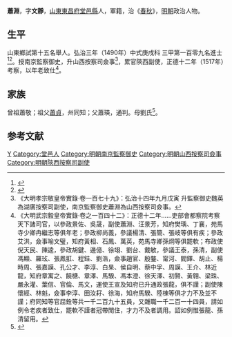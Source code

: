 {{Otheruses|other=名为萧文静的其他人物|萧文静}}
{{明清人物信息框
| 姓名 = 蕭淵
| 原名 =
| 圖片名稱= 
| 圖片大小 =
| 圖片說明 = 
| 最高職務 = 陝西按察司副使
| 國家 = 大明 
| 爵位 =
| 籍貫 = [[山東|山東]][[東昌府|東昌府]][[堂邑縣|堂邑縣]]
| 族裔 = 
| 字號 = 字文靜
| 諡號 =
| 出生日期 = 三月初九日
| 出生地點 =
| 逝世日期 = 卒年不詳 
| 逝世地點 =
| 墓葬 =
| 配偶 = 趙氏
| 親屬 =
| 出身 =
* 弘治三年庚戌科同進士出身
| 經歷 =
| 著作 = 
}}
'''蕭淵'''{{BD|1455年||？年||}}，字'''文靜'''，[[山東|山東]][[東昌府|東昌府]][[堂邑縣|堂邑縣]]人，軍籍，治《[[春秋|春秋]]》，[[明朝|明朝]]政治人物。

== 生平 ==
山東鄉試第十五名舉人。弘治三年（1490年）中式庚戌科<!---會試第一百九十四名--->三甲第一百零九名進士<ref>{{Cite book|title=《[[皇明贡举考|皇明贡举考]]》卷五|last=（明）[[张朝瑞|张朝瑞]]|first=|publisher=《续修四库全书》史部第828册|year=|isbn=|location=|pages=}}</ref><ref>{{Cite book|title=贡举志五种 上|last=鲁小俊，江俊伟著|first=|publisher=武汉：武汉大学出版社|year=2009|isbn=978-7-307-07043-1|location=|pages=}}</ref>。授南京監察御史，升山西按察司僉事<ref>《大明孝宗敬皇帝實錄·卷一百七十九》：弘治十四年九月戊寅 升監察御史魏英為湖廣按察司副使，南京監察御史蕭淵為山西按察司僉事。</ref>，累官陝西副使，正德十二年（1517年）考察，以年老致仕<ref>《大明武宗毅皇帝實錄·卷之一百四十二》：正德十二年……吏部會都察院考察天下諸司官，以參政景佐、吳晟，副使蕭淵、汪景芳，知府樊瑀、丁襄，苑馬寺少卿冉繼志等俱年老；參政柳尚義，參議楊清、張簡、張岐等俱有疾；參政艾洪，僉事喻文璧，知府黃相、石鳳、萬英，苑馬寺卿孫焵等俱罷軟；布政使倪天民、陳逵，參政胡鍵、邊億、徐翊、劉台、戴敏，參議王泰，孫清，副使馮顯、羅玹、張鳳羾、程銈、劉浩，僉事趙官、殷鏊、甯河、閻鐸、胡止、楊時周、張嘉謨、孔公才、李淳、白杲、侯自明、蔡中孚、周謨、王介、林近龍，知府章寓之、饒榶、章澤、馬騤、馮本澄、徐天澤、初賢、黃翱、梁珠、嚴永灌、葉信、官倫、馬文，運使王宣及知府已升通政張龍，俱不謹；副使陳懷經、林魁，僉事李淳、田汝耔、徐海，知府馬騤、陸棟等俱才力不及並不謹；府同知等官屈銓等共一千二百九十五員，又雜職一千二百一十四員，請如例令老疾者致仕，罷軟不謹者冠帶閒住，才力不及者調用。詔如例惟張龍、孫清留用。</ref>。

== 家族 ==
曾祖蕭敬；祖父[[蕭貞|蕭貞]]，州同知；父蕭瑛，通判。母劉氏<ref>{{Cite book|title=天一阁藏明代科举录选刊 登科录 点校本|last=龚延明主编|first=|publisher=宁波出版社|year=2016|isbn=978-7-5526-2320-8|location=宁波|pages=|quote=《天一閣藏明代科舉錄選刊.登科錄》之《弘治三年庚戌科進士登科錄》}}</ref>。

==参考文献==
{{reflist}}

{{弘治三年庚戌科殿試金榜}}

{{Authority control}}

{{DEFAULTSORT:Xiao蕭}}
[[Category:蕭姓|Y]]
[[Category:堂邑人|Category:堂邑人]]
[[Category:明朝南京監察御史|Category:明朝南京監察御史]]
[[Category:明朝山西按察司僉事|Category:明朝山西按察司僉事]]
[[Category:明朝陝西按察司副使|Category:明朝陝西按察司副使]]